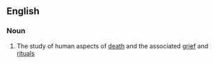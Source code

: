 ==English==
===Noun===
{{wikipedia}}
{{en-noun|-}}

#{{psychology}} The study of human aspects of [[death]] and the associated [[grief]] and [[ritual]]s